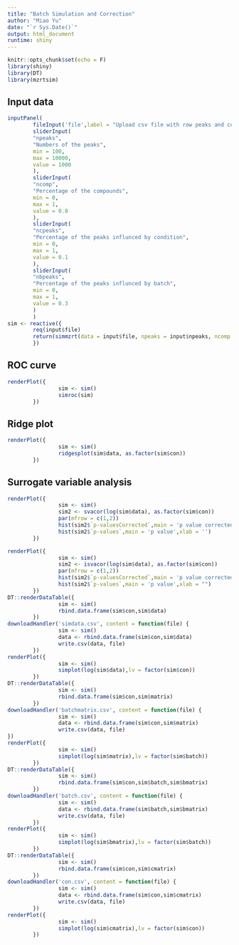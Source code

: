 ```yaml
---
title: "Batch Simulation and Correction"
author: "Miao Yu"
date: "`r Sys.Date()`"
output: html_document
runtime: shiny
---
```


```r
knitr::opts_chunk$set(echo = F)
library(shiny)
library(DT)
library(mzrtsim)
```

## Input data

```r
inputPanel(
        fileInput('file',label = "Upload csv file with row peaks and column samples' intensities",accept = c('.csv')),
        sliderInput(
        "npeaks",
        "Numbers of the peaks",
        min = 100,
        max = 10000,
        value = 1000
        ),
        sliderInput(
        "ncomp",
        "Percentage of the compounds",
        min = 0,
        max = 1,
        value = 0.8
        ),
        sliderInput(
        "ncpeaks",
        "Percentage of the peaks influnced by condition",
        min = 0,
        max = 1,
        value = 0.1
        ),
        sliderInput(
        "nbpeaks",
        "Percentage of the peaks influnced by batch",
        min = 0,
        max = 1,
        value = 0.3
        )
        )
sim <- reactive({
        req(input$file)
        return(simmzrt(data = input$file, npeaks = input$npeaks, ncomp = input$ncomp, ncpeaks = input$ncpeaks, nbpeaks = input$nbpeaks))
        })
```

## ROC curve

```r
renderPlot({
                sim <- sim()
                simroc(sim)
        })
```

## Ridge plot

```r
renderPlot({
                sim <- sim()
                ridgesplot(sim$data, as.factor(sim$con))
        })
```

## Surrogate variable analysis

```r
renderPlot({
                sim <- sim()
                sim2 <- svacor(log(sim$data), as.factor(sim$con))
                par(mfrow = c(1,2))
                hist(sim2$`p-valuesCorrected`,main = 'p value corrected',xlab = "")
                hist(sim2$`p-values`,main = 'p value',xlab = '')
        })

renderPlot({
                sim <- sim()
                sim2 <- isvacor(log(sim$data), as.factor(sim$con))
                par(mfrow = c(1,2))
                hist(sim2$`p-valuesCorrected`,main = 'p value corrected',xlab = "")
                hist(sim2$`p-values`,main = 'p value',xlab = "")
        })
DT::renderDataTable({
                sim <- sim()
                rbind.data.frame(sim$con,sim$data)
        })
downloadHandler('simdata.csv', content = function(file) {
                sim <- sim()
                data <- rbind.data.frame(sim$con,sim$data)
                write.csv(data, file)
        })
renderPlot({
                sim <- sim()
                simplot(log(sim$data),lv = factor(sim$con))
        })
DT::renderDataTable({
                sim <- sim()
                rbind.data.frame(sim$con,sim$matrix)
        })
downloadHandler('batchmatrix.csv', content = function(file) {
                sim <- sim()
                data <- rbind.data.frame(sim$con,sim$matrix)
                write.csv(data, file)
})
renderPlot({
                sim <- sim()
                simplot(log(sim$matrix),lv = factor(sim$batch))
        })
DT::renderDataTable({
                sim <- sim()
                rbind.data.frame(sim$con,sim$batch,sim$bmatrix)
        })
downloadHandler('batch.csv', content = function(file) {
                sim <- sim()
                data <- rbind.data.frame(sim$batch,sim$bmatrix)
                write.csv(data, file)
        })
renderPlot({
                sim <- sim()
                simplot(log(sim$bmatrix),lv = factor(sim$batch))
        })
DT::renderDataTable({
                sim <- sim()
                rbind.data.frame(sim$con,sim$cmatrix)
        })
downloadHandler('con.csv', content = function(file) {
                sim <- sim()
                data <- rbind.data.frame(sim$con,sim$cmatrix)
                write.csv(data, file)
        })
renderPlot({
                sim <- sim()
                simplot(log(sim$cmatrix),lv = factor(sim$con))
        })
```

